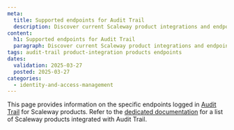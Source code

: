 ```yaml
---
meta:
  title: Supported endpoints for Audit Trail
  description: Discover current Scaleway product integrations and endpoints supported in Audit Trail for event tracking.
content:
  h1: Supported endpoints for Audit Trail
  paragraph: Discover current Scaleway product integrations and endpoints supported in Audit Trail for event tracking.
tags: audit-trail product-integration products endpoints
dates:
  validation: 2025-03-27
  posted: 2025-03-27
categories:
  - identity-and-access-management
---
```


This page provides information on the specific endpoints logged in [Audit Trail](/audit-trail/) for Scaleway products. Refer to the [dedicated documentation](/audit-trail/reference-content/resource-integration-with-adt/) for a list of Scaleway products integrated with Audit Trail.


<Macro id="adt-iam-endpoints" />


<Macro id="adt-key-manager-endpoints" />


<Macro id="adt-kubernetes-endpoints" />


<Macro id="adt-secret-manager-endpoints" />